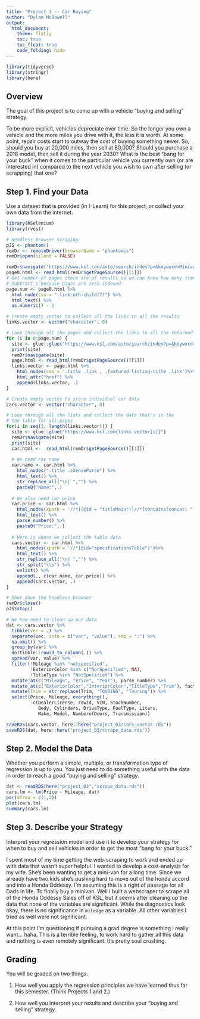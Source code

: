 ```yaml
---
title: "Project 3 -- Car Buying"
author: "Dylan McDowell"
output: 
  html_document:
    theme: flatly
    toc: true
    toc_float: true
    code_folding: hide
---
```

```r
library(tidyverse)
library(stringr)
library(here)
```

## Overview

The goal of this project is to come up with a vehicle "buying and selling" strategy.

To be more explicit, vehicles depreciate over time. So the longer you own a vehicle and the more miles you drive with it, the less it is worth. At some point, repair costs start to outway the cost of buying something newer. So, should you buy at 20,000 miles, then sell at 80,000? Should you purchase a 2018 model, then sell it during the year 2030? What is the best "bang for your buck" when it comes to the particular vehicle you currently own (or are interested in) compared to the next vehicle you wish to own after selling (or scrapping) that one?

## Step 1. Find your Data

Use a dataset that is provided (in I-Learn) for this project, or collect your own data from the internet.
```r
library(RSelenium)
library(rvest)

# Headless Browser Scraping
pJS <- phantom()
remDr <- remoteDriver(browserName = "phantomjs")
remDr$open(silent = FALSE)

remDr$navigate("https://www.ksl.com/auto/search/index?p=&keyword=Minivan&make[]=Honda&model[]=Odyssey&miles=10000&page=0&perPage=96")
page0.html <- read_html(remDr$getPageSource()[[1]])
# Get number of pages there are of results so we can know how many times to loop
# Subtract 1 because pages are zero indexed
page.num <- page0.html %>% 
  html_node(css = ".link:nth-child(7)") %>% 
  html_text() %>% 
  as.numeric() - 1

# Create empty vector to collect all the links to all the results
links.vector <- vector("character", 0)

# Loop through all the pages and collect the links to all the returned results
for (i in 0:page.num) {
  site <- glue::glue("https://www.ksl.com/auto/search/index?p=&keyword=Minivan&make[]=Honda&model[]=Odyssey&miles=10000&page={i}&perPage=96")
  print(site)
  remDr$navigate(site)
  page.html <- read_html(remDr$getPageSource()[[1]])
  links.vector <- page.html %>%
    html_nodes(css = '.title .link , .featured-listing-title .link')%>% # //*[@id="specificationsTable"]
    html_attr("href") %>% 
    append(links.vector, .)
}

# Create empty vector to store individual car data
cars.vector <- vector("character", 0)

# Loop through all the links and collect the data that's in the
# the table for all pages
for(i in seq(1, length(links.vector))) {
  site <- glue::glue("https://www.ksl.com{links.vector[i]}")
  remDr$navigate(site)
  print(site)
  car.html <-  read_html(remDr$getPageSource()[[1]])
  
  # We need car name
  car.name <- car.html %>% 
    html_nodes(".title .cXenseParse") %>% 
    html_text() %>% 
    str_replace_all("\n| ","") %>% 
    paste0("Name:",.)
  
  # We also need car price
  car.price <- car.html %>% 
    html_nodes(xpath = '//*[(@id = "titleMain")]//*[contains(concat( " ", @class, " " ), concat( " ", "price", " " ))]') %>% 
    html_text() %>% 
    parse_number() %>% 
    paste0("Price:",.)
  
  # Here is where we collect the table data
  cars.vector <- car.html %>%
    html_nodes(xpath = '//*[@id="specificationsTable"]')%>%
    html_text() %>% 
    str_replace_all("\n| ","") %>% 
    str_split("\\s") %>% 
    unlist() %>% 
    append(., c(car.name, car.price)) %>% 
    append(cars.vector, .)
}

# Shut down the headless browser
remDr$close()
pJS$stop()

# We now need to clean up our data
dat <- cars.vector %>% 
  tibble(vec = .) %>% 
  separate(vec, into = c("var", "value"), sep = ":") %>% 
  na.omit() %>%
  group_by(var) %>% 
  do(tibble::rowid_to_column(.)) %>% 
  spread(var, value) %>% 
  filter(!Mileage %in% "notspecified",
         !ExteriorColor %in% c("NotSpecified", NA),
         !TitleType %in% "NotSpecified") %>% 
  mutate_at(c("Mileage", "Price", "Year"), parse_number) %>% 
  mutate_at(c("ExteriorColor","InteriorColor","TitleType","Trim"), factor) %>% 
  mutate(Trim = str_replace(Trim, "TOURING", "Touring")) %>% 
  select(Price, Mileage, everything(), 
         -c(DealerLicense, rowid, VIN, StockNumber, 
            Body, Cylinders, DriveType, FuelType, Liters,
            Make, Model, NumberofDoors, Transmission))

saveRDS(cars.vector, here::here("project_03/cars_vector.rds"))
saveRDS(dat, here::here("project_03/scrape_data.rds"))
```


## Step 2. Model the Data

Whether you perform a simple, multiple, or transformation type of regression is up to you. You just need to do something useful with the data in order to reach a good "buying and selling" strategy.
```r
dat <- readRDS(here("project_03","scrape_data.rds"))
cars.lm <- lm(Price ~ Mileage, dat)
par(mfrow = c(1,2))
plot(cars.lm)
summary(cars.lm)
```


## Step 3. Describe your Strategy

Interpret your regression model and use it to develop your strategy for when to buy and sell vehicles in order to get the most "bang for your buck."

I spent most of my time getting the web-scraping to work and ended up with data that wasn't super helpful. I wanted to develop a cost-analysis for my wife. She's been wanting to get a mini-van for a long time. Since we already have two kids she's pushing hard to move out of the honda accord and into a Honda Oddessy. I'm assuming this is a right of passage for all Dads in life. To finally buy a minivan. Well I built a webscraper to scrape all of the Honda Oddessy Sales off of KSL, but it seems after cleaning up the data that none of the variables are significant.  While the diagnostics look okay, there is no significance in `mileage` as a variable. All other variables I tried as well were not significant. 

At this point I'm questioning if pursuing a grad degree is something I really want... haha. This is a terrible feeling, to work hard to gather all this data and nothing is even remotely significant. It's pretty soul crushing. 


## Grading

You will be graded on two things.

1. How well you apply the regression principles we have learned thus far this semester. (Think Projects 1 and 2.) 

2. How well you interpret your results and describe your "buying and selling" strategy.








<style>
#points {
  font-size:.8em;
  padding-left:5px;
  font-weight:bold; 
  color:#317eac;
}

#recpoints {
  font-size:.8em;
  padding-left:5px;
  font-weight:bold; 
  color:#7eac31;
}

#datalink {
  font-size:.5em;
  color:#317eac;
  padding-left:5px;
}

#headnote {
  font-size:.6em;
  color:#787878;
}

#note {
  font-size:.8em;
  color:#787878;
}

#headpoints {
 font-size:12pt;
 color: #585858; 
 padding-left: 15px;
}
</style>


<footer>
</footer>



 

 

 

 